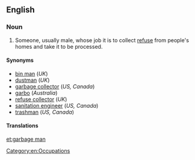 ==English==
{{wikipedia|Waste collector}}
===Noun===
{{en-noun|head= [[garbage]] [[man]]|pl=garbage men}}

# {{context|US|Canada|lang=en}} Someone, usually male, whose job it is to collect [[refuse]] from people's homes and take it to be processed.

====Synonyms====
* [[bin man]] (''UK'')
* [[dustman]] (''UK'')
* [[garbage collector]] (''US, Canada'')
* [[garbo]] (''Australia'')
* [[refuse collector]] (''UK'')
* [[sanitation engineer]] (''US, Canada'')
* [[trashman]] (''US, Canada'')

====Translations====
{{trans-see|garbage collector}}

[[Category:en:Occupations]]

[[et:garbage man]]